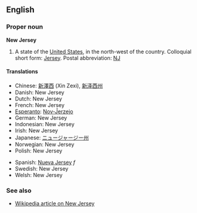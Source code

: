 ==English==
===Proper noun===
'''New Jersey'''

#A state of the [[United States]], in the north-west of the country.  Colloquial short form: [[Jersey]].  Postal abbreviation: [[NJ]]

====Translations====
*Chinese: [[新澤西]] (Xin Zexi), [[新泽西州]]
*Danish: New Jersey
*Dutch: New Jersey
*French: New Jersey
*[[Esperanto]]: [[Nov-Ĵerzejo]]
*German: New Jersey
*Indonesian: New Jersey
*Irish: New Jersey
*Japanese: [[ニュージャージー州]]
*Norwegian: New Jersey
*Polish: New Jersey
<!--*Russian: [[Њу Џерзи]]-->
*Spanish: [[Nueva Jersey]] ''f''
*Swedish: New Jersey
*Welsh: New Jersey

===See also===
*[[w:New Jersey|Wikipedia article on New Jersey]]